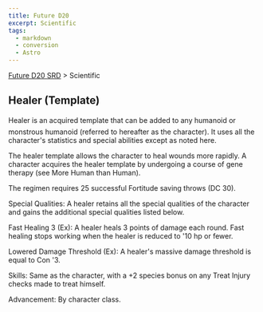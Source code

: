 ```yaml
---
title: Future D20
excerpt: Scientific
tags:
  - markdown
  - conversion
  - Astro
---
```






[Future D20 SRD]( / ) > Scientific




## Healer (Template)


Healer is an acquired template that can be added to any humanoid or monstrous humanoid (referred to hereafter as the character). It uses all the character's statistics and special abilities except as noted here.


The healer template allows the character to heal wounds more rapidly. A character acquires the healer template by undergoing a course of gene therapy (see More Human than Human).


The regimen requires 25 successful Fortitude saving throws (DC 30).


Special Qualities: A healer retains all the special qualities of the character and gains the additional special qualities listed below.


Fast Healing 3 (Ex): A healer heals 3 points of damage each round. Fast healing stops working when the healer is reduced to '10 hp or fewer.


Lowered Damage Threshold (Ex): A healer's massive damage threshold is equal to Con '3.


Skills: Same as the character, with a +2 species bonus on any Treat Injury checks made to treat himself.


Advancement: By character class.



